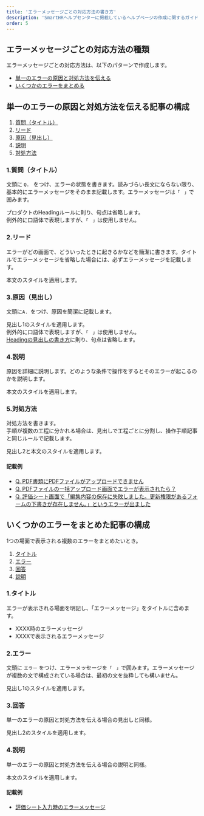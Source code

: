 ```yaml
---
title: 'エラーメッセージごとの対応方法の書き方'
description: 'SmartHRヘルプセンターに掲載しているヘルプページの作成に関するガイドラインです。'
order: 5
---
```


## エラーメッセージごとの対応方法の種類
エラーメッセージごとの対応方法は、以下のパターンで作成します。
* [単一のエラーの原因と対処方法を伝える](#h2-1)
* [いくつかのエラーをまとめる](#h2-2)

## 単一のエラーの原因と対処方法を伝える記事の構成

1. [質問（タイトル）](#h3-0)
2. [リード](#h3-1)
3. [原因（見出し）](#h3-2)
4. [説明](#h3-3)
5. [対処方法](#h3-4)

### 1.質問（タイトル）
文頭に `Q. ` をつけ、エラーの状態を書きます。読みづらい長文にならない限り、基本的にエラーメッセージをそのまま記載します。エラーメッセージは`「　」`で囲みます。

プロダクトのHeadingルールに則り、句点は省略します。  
例外的に口語体で表現しますが、`「　」`は使用しません。

### 2.リード
エラーがどの画面で、どういったときに起きるかなどを簡潔に書きます。タイトルでエラーメッセージを省略した場合には、必ずエラーメッセージを記載します。  

本文のスタイルを適用します。

### 3.原因（見出し）
文頭に`A. `をつけ、原因を簡潔に記載します。

見出し1のスタイルを適用します。  
例外的に口語体で表現しますが、`「　」`は使用しません。  
[Headingの見出しの書き方](../../../../products/components/heading/#h2-3)に則り、句点は省略します。

### 4.説明
原因を詳細に説明します。どのような条件で操作をするとそのエラーが起こるのかを説明します。

本文のスタイルを適用します。

### 5.対処方法
対処方法を書きます。  
手順が複数の工程に分かれる場合は、見出しで工程ごとに分割し、操作手順記事と同じルールで記載します。

見出し2と本文のスタイルを適用します。

#### 記載例
* [Q. PDF書類にPDFファイルがアップロードできません](https://support.smarthr.jp/ja/help/articles/900006399563)  
* [Q. PDFファイルの一括アップロード画面でエラーが表示されたら？](https://support.smarthr.jp/ja/help/articles/4402948144153)  
* [Q. 評価シート画面で「編集内容の保存に失敗しました。更新権限があるフォームの下書きが存在しません。」というエラーが出ました](https://support.smarthr.jp/ja/help/articles/4411286053273)  

## いくつかのエラーをまとめた記事の構成
1つの場面で表示される複数のエラーをまとめたいとき。

1. [タイトル](#h3-5)
2. [エラー](#h3-6)
3. [回答](#h3-7)
4. [説明](#h3-8)

### 1.タイトル

エラーが表示される場面を明記し、「エラーメッセージ」をタイトルに含めます。

- XXXX時のエラーメッセージ
- XXXXで表示されるエラーメッセージ

### 2.エラー

文頭に `エラー` をつけ、エラーメッセージを`「　」`で囲みます。エラーメッセージが複数の文で構成されている場合は、最初の文を抜粋しても構いません。

見出し1のスタイルを適用します。

### 3.回答
単一のエラーの原因と対処方法を伝える場合の見出しと同様。

見出し2のスタイルを適用します。

### 4.説明
単一のエラーの原因と対処方法を伝える場合の説明と同様。

本文のスタイルを適用します。

#### 記載例
* [評価シート入力時のエラーメッセージ](https://support.smarthr.jp/ja/help/articles/8689194643481)
